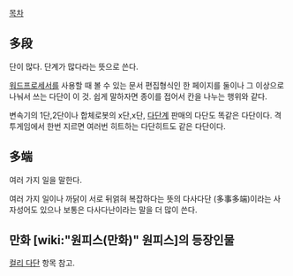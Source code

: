 [[목차]]

== 多段 ==
단이 많다. 단계가 많다라는 뜻으로 쓴다.

[[워드프로세서]]를 사용할 때 볼 수 있는 문서 편집형식인 한 페이지를 둘이나 그 이상으로 나눠서 쓰는 다단이 이 것. 쉽게 말하자면 종이를 접어서 칸을 나누는 행위와 같다.

변속기의 1단,2단이나 합체로봇의 x단,x단, [[다단계]] 판매의 다단도 똑같은 다단이다. 격투게임에서 한번 지르면 여러번 히트하는 다단히트도 같은 다단이다.

== 多端 ==
여러 가지 일을 말한다. 

여러 가지 일이나 까닭이 서로 뒤얽혀 복잡하다는 뜻의 다사다단 (多事多端)이라는 사자성어도 있으나 보통은 다사다난이라는 말을 더 많이 쓴다.

== 만화 [wiki:"원피스(만화)" 원피스]의 등장인물 ==
[[컬리 다단]] 항목 참고.
